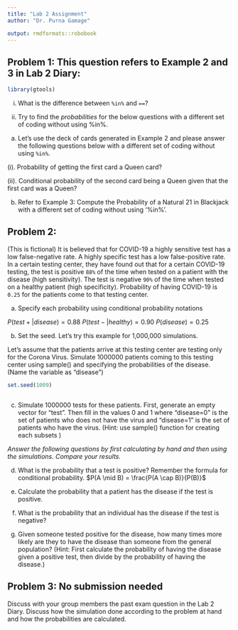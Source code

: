 ```yaml
---
title: "Lab 2 Assignment"
author: "Dr. Purna Gamage"

output: rmdformats::robobook
---
```


## Problem 1: This question refers to Example 2 and 3 in Lab 2 Diary:

```r
library(gtools)
```


i. What is the difference  between `%in%` and `==`?

ii. Try to find the _probabilities_  for the below questions with a different set of coding without using %in%. 

a. Let's use the deck of cards generated in Example 2 and please answer the following questions below with a different set of coding without using `%in%`. 

  (i). Probability of getting the first card a Queen card?
  
  (ii). Conditional probability of the second card being a Queen given that the first card was a Queen?

b. Refer to Example 3: Compute the Probability of a Natural 21 in Blackjack with a different set of coding without using '%in%'. 


## Problem 2:

(This is fictional) It is believed that for COVID-19 a highly sensitive test has a low false-negative rate. A highly specific test has a low false-positive rate. In a certain testing center, they have found out that for a certain COVID-19 testing, the test is positive `88%` of the time when tested on a patient with the disease (high sensitivity). The test is negative `90%` of the time when tested on a healthy patient (high specificity). Probability of having COVID-19 is `0.25` for the patients come to that testing center.

a. Specify each probability using conditional probability notations

$P(test+|disease) =0.88$
$P(test-|healthy) =0.90$
$P(disease) =0.25$

b. Set the seed. Let's try this example for 1,000,000 simulations.   

Let's assume that the patients arrive at this testing center are testing only for the Corona Virus. Simulate 1000000 patients coming to this testing center using sample() and specifying the probabilities of the disease. (Name the variable as "disease")

``` r
set.seed(1009)
```
```r

```

c. Simulate 1000000 tests for these patients. First, generate an empty vector for "test". Then fill in the values 0 and 1 where "disease=0" is the set of patients who does not have the virus and "disease=1" is the set of patients who have the virus. 
(Hint: use sample() function for creating each subsets )

_Answer the following questions by first calculating by hand and then using the simulations. Compare your results._

d. What is the probability that a test is positive? Remember the formula for conditional probability. $P(A \mid B) = \frac{P(A \cap B)}{P(B)}$

e. Calculate the probability that a patient has the disease if the test is positive.

f. What is the probability that an individual has the disease if the test is negative?

g. Given someone tested positive for the disease, how many times more likely are they to have the disease than someone from the general population?
(Hint: First calculate the probability of having the disease given a positive test, then divide by the probability of having the disease.)

## Problem 3: No submission needed

Discuss with your group members the past exam question in the Lab 2 Diary. Discuss how the simulation done according to the problem at hand and how the probabilities are calculated.


